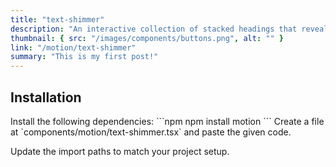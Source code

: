 ```yaml
---
title: "text-shimmer"
description: "An interactive collection of stacked headings that reveal individual content sections with a click."
thumbnail: { src: "/images/components/buttons.png", alt: "" }
link: "/motion/text-shimmer"
summary: "This is my first post!"
---
```


<ComponentPreview name="text-shimmer-demo" />

## Installation

<Steps>
<Step>
Install the following dependencies:
</Step>
```npm
npm install motion
```

<Step>
    Create a file at `components/motion/text-shimmer.tsx` and paste the given
    code.
</Step>

<CollapsibleSource name="text-shimmer" />

<Step>Update the import paths to match your project setup.</Step>

</Steps>
